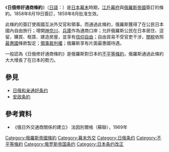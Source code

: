 {{Japanese|japanese=日露修好通商条約|kana=にちろしゅうこうつうしょうじょうやく|romaji=Nichiro Shuukou Tsuushou Jouyaku}}
《'''日俄修好通商條約'''》（[[日語|日語]]：{{lang|ja|'''日露修好通商条約'''}}）是[[日本|日本]][[幕末|幕末]]時期，[[江戶幕府|江戶幕府]]與[[俄羅斯帝國|俄羅斯帝國]]簽訂的條約。1858年8月19日簽訂，1859年8月批准生效。

此條約的簽訂使兩國互派外交官和領事。而通過此條約，俄羅斯獲得了在公民日本國內自由旅行；增開[[神奈川縣|神奈川]]、[[兵庫|兵庫]]作為通商口岸；允許俄羅斯公民在日本居住、逗留，購買、租賃、建造房屋，並享有[[信仰自由|信仰自由]]；自由貿易不受官吏干涉，[[關稅|關稅]]依照[[最惠國待遇|最惠國]]條款製定；[[領事裁判權|領事裁判權]]；俄羅斯享有片面最惠國待遇。

一般認為《日俄修好通商條約》是俄羅斯對日本的[[不平等條約|不平等條約]]，俄羅斯通過此條約大大增長了在日本的勢力。

== 參見 ==
* [[日俄和亲通好条约|日俄和亲通好条约]]
* [[安政条約|安政条約]]

== 參考資料 ==
* 《俄日外交通商關係的建立》 法因別爾格（蘇聯），1969年

{{日本的條約}}
[[Category:俄羅斯帝國條約|Category:俄羅斯帝國條約]]
[[Category:幕末外交|Category:幕末外交]]
[[Category:日俄条约|Category:日俄条约]]
[[Category:不平等條約|Category:不平等條約]]
[[Category:俄罗斯帝国条约|Category:俄罗斯帝国条约]]
[[Category:日本条约改正|Category:日本条约改正]]